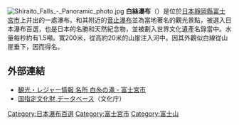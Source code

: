 [[File:Shiraito_Falls_-_Panoramic_photo.jpg|right]]
'''白絲瀑布'''（{{jpn|j=白糸の滝|hg=しらいとのたき}}）是位於[[日本|日本]][[靜岡縣|靜岡縣]][[富士宮市|富士宮市]]上井出的一處瀑布。和其附近的[[音止瀑布|音止瀑布]]並為當地著名的觀光景點，被選入日本瀑布百選，也是日本的名勝和天然紀念物，並被劃入世界文化遺產名錄當中。水量每秒約有1.5噸。寬200米，從高約20米的山崖注入河中。因其外觀似白線從山崖垂下，因而得名。
{{Commonscat|Shiraito Falls, Fujinomiya}}

== 外部連結 ==
* [http://www.city.fujinomiya.shizuoka.jp/kankou/meisho/shiraito.htm 観光・レジャー情報 名所 白糸の滝 - 富士宮市] {{Wayback|url=http://www.city.fujinomiya.shizuoka.jp/kankou/meisho/shiraito.htm |date=20140707145414 }}
* [https://web.archive.org/web/20151204191137/http://kunishitei.bunka.go.jp/bsys/index_pc.asp 国指定文化財 データベース]（文化庁）
{{日本地理小作品}}
{{coord|35.312939|138.587343|region:JP-22|display=title|format=dms}}
{{DEFAULTSORT:Shiraito no Taki}}
[[Category:日本瀑布百選|Category:日本瀑布百選]]
[[Category:富士宮市|Category:富士宮市]]
[[Category:富士山|Category:富士山]]